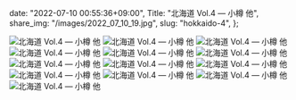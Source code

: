   date: "2022-07-10 00:55:36+09:00",
  Title: "北海道 Vol.4 ― 小樽 他",
  share_img: "/images/2022_07_10_19.jpg",
  slug: "hokkaido-4",
};

![北海道 Vol.4 ― 小樽 他](/images/2022_07_10_8.jpg)
![北海道 Vol.4 ― 小樽 他](/images/2022_07_10_9.jpg)
![北海道 Vol.4 ― 小樽 他](/images/2022_07_10_10.jpg)
![北海道 Vol.4 ― 小樽 他](/images/2022_07_10_11.jpg)
![北海道 Vol.4 ― 小樽 他](/images/2022_07_10_12.jpg)
![北海道 Vol.4 ― 小樽 他](/images/2022_07_10_13.jpg)
![北海道 Vol.4 ― 小樽 他](/images/2022_07_10_14.jpg)
![北海道 Vol.4 ― 小樽 他](/images/2022_07_10_15.jpg)
![北海道 Vol.4 ― 小樽 他](/images/2022_07_10_16.jpg)
![北海道 Vol.4 ― 小樽 他](/images/2022_07_10_17.jpg)
![北海道 Vol.4 ― 小樽 他](/images/2022_07_10_18.jpg)
![北海道 Vol.4 ― 小樽 他](/images/2022_07_10_19.jpg)
![北海道 Vol.4 ― 小樽 他](/images/2022_07_10_20.jpg)
